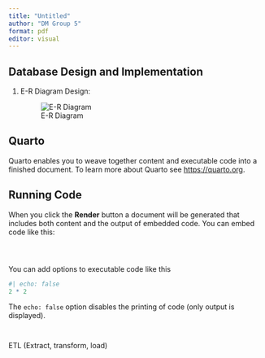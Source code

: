 ```yaml
---
title: "Untitled"
author: "DM Group 5"
format: pdf
editor: visual
---
```


## Database Design and Implementation

1.  E-R Diagram Design:

    ![E-R Diagram](E-R Diagram/ER Diagram.jpg)

## Quarto

Quarto enables you to weave together content and executable code into a finished document. To learn more about Quarto see <https://quarto.org>.

## Running Code

When you click the **Render** button a document will be generated that includes both content and the output of embedded code. You can embed code like this:

```r

```

```r

```

```1
```

You can add options to executable code like this

```r
#| echo: false
2 * 2
```

The `echo: false` option disables the printing of code (only output is displayed).

```r


```

```r

```

ETL (Extract, transform, load)
